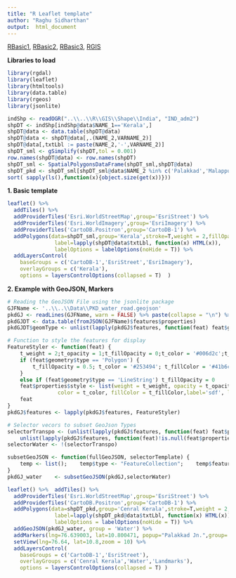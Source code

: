 ```yaml
---
title: "R Leaflet template"
author: "Raghu Sidharthan"
output:  html_document
---
```


[RBasic1](RBasic1), 
[RBasic2](RBasic2),
[RBasic3](RBasic3),
[RGIS](RGIS)

**Libraries to load**

```r
library(rgdal)
library(leaflet)
library(htmltools)
library(data.table)
library(rgeos)
library(jsonlite)
```

```r
indShp <- readOGR("..\\..\\R\\GIS\\Shape\\India", "IND_adm2") 
shpDT <- indShp[indShp@data$NAME_1=='Kerala',]
shpDT@data <- data.table(shpDT@data)
shpDT@data <- shpDT@data[,.(NAME_2,VARNAME_2)]
shpDT@data[,txtLbl := paste(NAME_2,'-',VARNAME_2)]
shpDT_sml <- gSimplify(shpDT,tol = 0.001)
row.names(shpDT@data) <- row.names(shpDT)
shpDT_sml <- SpatialPolygonsDataFrame(shpDT_sml,shpDT@data)
shpDT_pkd <- shpDT_sml[shpDT_sml@data$NAME_2 %in% c('Palakkad','Malappuram','Thrissur','Ernakulam'),]
sort( sapply(ls(),function(x){object.size(get(x))})) 

```

**1. Basic template**
```r
leaflet() %>%
  addTiles() %>%
  addProviderTiles('Esri.WorldStreetMap',group='EsriStreet') %>%
  addProviderTiles('Esri.WorldImagery',group='EsriImagery') %>%
  addProviderTiles('CartoDB.Positron',group='CartoDB-1') %>%  
  addPolygons(data=shpDT_sml,group='Kerala',stroke=T,weight = 2,fillOpacity = 0,
               label=lapply(shpDT@data$txtLbl, function(x) HTML(x)),
               labelOptions = labelOptions(noHide = T)) %>% 
  addLayersControl(
    baseGroups = c('CartoDB-1','EsriStreet','EsriImagery'),
    overlayGroups = c('Kerala'),
    options = layersControlOptions(collapsed = T)  )

```

**2. Example with GeoJSON, Markers**
```r
# Reading the GeoJSON File using the jsonlite package
GJFName <- '..\\..\\Data\\PKD_water_road.geojson'
pkdGJ <- readLines(GJFName, warn = FALSE) %>% paste(collapse = "\n") %>% fromJSON(simplifyVector = FALSE)
pkdGJDT <- data.table(fromJSON(GJFName)$features$properties)
pkdGJDT$geomType <- unlist(lapply(pkdGJ$features, function(feat) feat$geometry$type))

# Function to style the features for display
FeatureStyler <- function(feat) {
    t_weight = 2;t_opacity = 1;t_fillOpacity = 0;t_color = '#006d2c';t_fillColor = '#41b6c4'
    if (feat$geometry$type == 'Polygon') {
        t_fillOpacity = 0.5; t_color = '#253494'; t_fillColor = '#41b6c4'
    }
    else if (feat$geometry$type == 'LineString') t_fillOpacity = 0
    feat$properties$style <- list(weight = t_weight, opacity = t_opacity,fillOpacity = t_fillOpacity,
                color = t_color, fillColor = t_fillColor,label='sdf', labelOptions = labelOptions(noHide = T))
    feat
}
pkdGJ$features <- lapply(pkdGJ$features, FeatureStyler)

# Selector vecors to subset GeoJson Types
selectorTranspo <- (unlist(lapply(pkdGJ$features, function(feat) feat$properties$Highway)) != 'not_hway' |
    unlist(lapply(pkdGJ$features, function(feat)!is.null(feat$properties$railway))))
selectorWater <- !(selectorTranspo)

subsetGeoJSON <- function(fullGeoJSON, selectorTemplate) {
    temp <- list();    temp$type <- "FeatureCollection";    temp$features <- fullGeoJSON$features[selectorTemplate]
}
pkdGJ_water    <- subsetGeoJSON(pkdGJ,selectorWater)

leaflet() %>%  addTiles() %>%  
  addProviderTiles('Esri.WorldStreetMap',group='EsriStreet') %>%
  addProviderTiles('CartoDB.Positron',group='CartoDB-1') %>%  
  addPolygons(data=shpDT_pkd,group='Cenral Kerala',stroke=T,weight = 2,fillOpacity = 0,
               label=lapply(shpDT_pkd@data$txtLbl, function(x) HTML(x)),
               labelOptions = labelOptions(noHide = T)) %>% 
  addGeoJSON(pkdGJ_water, group = 'Water') %>%
  addMarkers(lng=76.639003, lat=10.800471, popup="Palakkad Jn.",group='Landmarks') %>% 
  setView(lng=76.64, lat=10.8,zoom = 10) %>% 
  addLayersControl(
    baseGroups = c('CartoDB-1','EsriStreet'),
    overlayGroups = c('Cenral Kerala','Water','Landmarks'),
    options = layersControlOptions(collapsed = T) )
```

